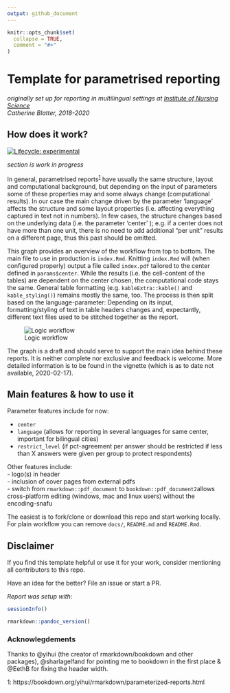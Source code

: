 ```yaml
---
output: github_document
---
```


<!-- README.md is generated from README.Rmd. Please edit that file -->

```r
knitr::opts_chunk$set(
  collapse = TRUE,
  comment = "#>"
)
```

# Template for parametrised reporting

*originally set up for reporting in multilingual settings at [Institute of Nursing Science](https://github.com/INS-Basel)*  
*Catherine Blatter, 2018-2020* 

## How does it work?  
 
<!-- badges: start -->
[![Lifecycle: experimental](https://img.shields.io/badge/lifecycle-experimental-orange.svg)](https://www.tidyverse.org/lifecycle/#experimental)
<!-- badges: end --> 

*section is work in progress*
 
In general, parametrised reports<sup>[1](#myfootnote1)</sup> have usually the same structure, layout
and computational background, but depending on the input of parameters some of 
these properties may and some always change (computational results). In our case the main change driven 
by the parameter 'language' affects the structure and some layout 
properties (i.e. affecting everything captured in text not in numbers). In 
few cases, the structure changes based on the underlying data (i.e. the parameter 'center' ); e.g. if a center 
does not have more than one unit, there is no need to add additional "per unit"
results on a different page, thus this past should be omitted.  
 
This graph provides an overview of the workflow from top to bottom.
The main file to use in production is `index.Rmd`. 
Knitting `index.Rmd` will (when configured properly) output a file 
called `index.pdf` tailored to the center defined in `params$center`. 
While the results (i.e. the cell-content of the tables) are dependent on the center 
chosen, the computational code stays the same. General table formatting (e.g. `kableExtra::kable()` and 
`kable_styling()`) remains mostly the same, too. The process is then split based on 
the language-parameter: Depending on its input, formatting/styling of text in table headers 
changes and, expectantly, different text files used to be stitched together as the report.  


<div align='center'>
![Logic workflow](docs/img/graph_tmpls-report.png)
</div>

The graph is a draft and should serve to support the main idea behind these 
reports. It is neither complete nor exclusive and feedback is welcome. More
detailed information is to be found in the vignette (which is as to date not 
available, 2020-02-17).  

## Main features & how to use it

Parameter features include for now:  

 - `center`  
 - `language` (allows for reporting in several languages for same center, important for bilingual cities)  
 - `restrict_level` (if pct-agreement per answer should be restricted if less than X answers were given per group to protect respondents)  
 
Other features include:  
- logo(s) in header  
- inclusion of cover pages from external pdfs  
- switch from `rmarkdown::pdf_document` to `bookdown::pdf_document2`allows cross-platform editing (windows, mac and linux users) without the encoding-snafu  
 
The easiest is to fork/clone or download this repo and start working locally. 
For plain workflow you can remove `docs/`, `README.md` and `README.Rmd`.  




## Disclaimer

If you find this template helpful or use it for your work, consider mentioning 
all contributors to this repo.    

Have an idea for the better? File an issue or start a PR.  


*Report was setup with:* 

```r
sessionInfo()
```

```r
rmarkdown::pandoc_version()
```

### Acknowlegdements 

Thanks to @yihui (the creator of rmarkdown/bookdown and other packages), @sharlagelfand
for pointing me to bookdown in the first place & @EethB for fixing the header width.  


<a name="myfootnote1">1</a>: https://bookdown.org/yihui/rmarkdown/parameterized-reports.html